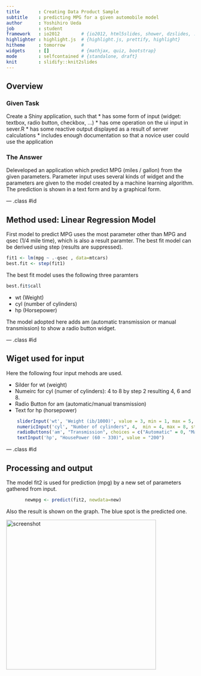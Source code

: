 ```yaml
---
title       : Creating Data Product Sample
subtitle    : predicting MPG for a given automobile model
author      : Yoshihiro Ueda
job         : student
framework   : io2012        # {io2012, html5slides, shower, dzslides, ...}
highlighter : highlight.js  # {highlight.js, prettify, highlight}
hitheme     : tomorrow      # 
widgets     : []            # {mathjax, quiz, bootstrap}
mode        : selfcontained # {standalone, draft}
knit        : slidify::knit2slides
---
```


## Overview

### Given Task

Create a Shiny application, such that
* has some form of input (widget: textbox, radio button, checkbox, …) 
* has ome operation on the ui input in sever.R 
* has some reactive output displayed as a result of server calculations
* includes enough documentation so that a novice user could use the application

### The Answer

Deleveloped an application which predict MPG (miles / gallon) from the given parameters. 
Parameter input uses several kinds of widget and the parameters are given to the model 
created by a machine learning algorithm. 
The prediction is shown in a text form and by a graphical form. 


--- .class #id 

## Method used: Linear Regression Model

First model to predict MPG uses the most parameter other than MPG and qsec (1/4 mile time), 
which is also a result paramter.  The best fit model can be derived using step  (results are suppressed).

```r
fit1 <- lm(mpg ~ .-qsec , data=mtcars)
best.fit <- step(fit1)
```

The best fit model uses the following three paramters
```r
best.fit$call
```
* wt (Weight)
* cyl (number of cylinders)
* hp (Horsepower)

The model adopted here adds am (automatic transmission or manual transmission) 
to show a radio button widget.

--- .class #id 

## Wiget used for input

Here the following four input mehods are used.

* Silder for wt (weight)
* Numeirc for cyl (numer of cylinders): 4 to 8 by step 2 resulting 4, 6 and 8.
* Radio Button for am (automatic/manual transmission)
* Text for hp (horsepower)

```r
    sliderInput('wt', 'Weight (ib/1000)', value = 3, min = 1, max = 5, step = 0.005)
    numericInput('cyl', "Number of cylinders", 4,  min = 4, max = 8, step = 2)
    radioButtons('am', "Transmission", choices = c("Automatic" = 0, "Manual" = 1))
    textInput('hp', "HousePower (60 ~ 330)", value = "200")
```

--- .class #id 

## Processing and output

The model fit2 is used for prediction (mpg) by a new set of parameters gathered from input.
```r
       newmpg <- predict(fit2, newdata=new)
```
Also the result is shown on the graph. The blue spot is the predicted one.

<img src="https://raw.githubusercontent.com/ryokan/ds-dataproduct1/master/screenshot.png" alt="screenshot" width = "400px">


